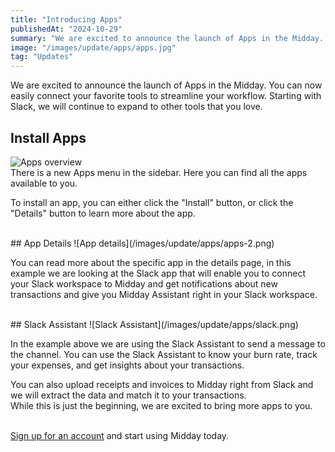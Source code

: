 ```yaml
---
title: "Introducing Apps"
publishedAt: "2024-10-29"
summary: "We are excited to announce the launch of Apps in the Midday. You can now easily connect your favorite tools to streamline your workflow."
image: "/images/update/apps/apps.jpg"
tag: "Updates"
---
```

 
We are excited to announce the launch of Apps in the Midday. You can now easily connect your favorite tools to streamline your workflow. Starting with Slack, we will continue to expand to other tools that you love.
<br />

 
## Install Apps
![Apps overview](/images/update/apps/apps-1.png)
<br />
There is a new Apps menu in the sidebar. Here you can find all the apps available to you.

To install an app, you can either click the "Install" button, or click the "Details" button to learn more about the app.

<br />
## App Details
![App details](/images/update/apps/apps-2.png)
<br />

You can read more about the specific app in the details page, in this example we are looking at the Slack app that will enable you to connect your Slack workspace to Midday and get notifications about new transactions and give you Midday Assistant right in your Slack workspace.  


<br/>
## Slack Assistant
![Slack Assistant](/images/update/apps/slack.png)
<br />

In the example above we are using the Slack Assistant to send a message to the channel. You can use the Slack Assistant to know your burn rate, track your expenses, and get insights about your transactions.

You can also upload receipts and invoices to Midday right from Slack and we will extract the data and match it to your transactions.
<br />
While this is just the beginning, we are excited to bring more apps to you.
<br />
<br />

[Sign up for an account](https://app.midday.ai) and start using Midday today.